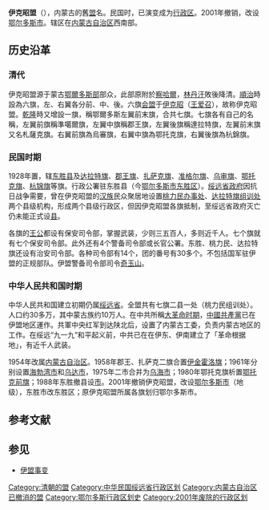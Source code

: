 {{unreferenced|time=2018-08-06T23:38:02+00:00}}
'''伊克昭盟'''（{{Mong|m=ᠶᠡᠬᠡ ᠵᠣᠣ ᠶ᠋ᠢᠨ<br>ᠴᠢᠭᠤᠯᠭᠠᠨ|k=Их Зуугийн чуулган}}），内蒙古的舊[[盟|盟]]名。民国时，已演变成为[[行政区|行政区]]。2001年撤销，改设[[鄂尔多斯市|鄂尔多斯市]]。辖区在[[内蒙古自治区|内蒙古自治区]]西南部。

== 历史沿革 ==

=== 清代 ===

伊克昭盟源于蒙古[[鄂爾多斯部|鄂爾多斯部]]部众，此部原附於[[察哈尔部|察哈爾]]，[[林丹汗|林丹汗]]敗後降清。[[順治|順治]]時設為六旗，左、右翼各分前、中、後。六旗[[会盟_(清朝)|会盟]]于[[伊克昭|伊克昭]]（[[王爱召|王爱召]]），故称伊克昭盟。[[乾隆|乾隆]]時又增設一旗，稱鄂爾多斯左翼前末旗，合共七旗。七旗各有自己的名稱，左翼前旗稱準噶爾旗，左翼中旗稱郡王旗，左翼後旗稱達拉特旗，左翼前末旗又名札薩克旗。右翼前旗為烏審旗，右翼中旗為鄂托克旗，右翼後旗為杭錦旗。

=== 民国时期 ===
1928年置，辖[[东胜县|东胜县]]及[[达拉特旗|达拉特旗]]、[[郡王旗|郡王旗]]、[[扎萨克旗|扎萨克旗]]、[[准格尔旗|准格尔旗]]、[[乌审旗|乌审旗]]、[[鄂托克旗|鄂托克旗]]、[[杭锦旗|杭锦旗]]等旗。行政公署驻东胜县（今[[鄂尔多斯市|鄂尔多斯市]][[东胜区|东胜区]]）。[[绥远省政府|绥远省政府]]因抗日战争需要，曾在伊克昭盟的[[汉族|汉族]]民众聚居地设置[[桃力民办事处|桃力民办事处]]、[[达拉特旗组训处|达拉特旗组训处]]两个县级机构，形成两个县级行政区，但因伊克昭盟各旗抵制，至绥远省政府灭亡仍未能正式设[[縣_(中華民國)|县]]。

各旗的[[王公|王公]]都设有保安司令部，掌握武装，少则三五百人，多则近千人。七个旗就有七个保安司令部。此外还有4个警备司令部或长官公署。东胜、桃力民、达拉特旗还设有治安司令部。各种司令部有14个，团的番号有30多个。不包括国军驻伊盟的正规部队。伊盟警备司令部司令[[奇玉山|奇玉山]]。

===中华人民共和国时期===

中华人民共和国建立初期仍属[[綏遠省_(中華人民共和國)|绥远省]]。全盟共有七旗二县一处（桃力民组训处）。人口约30多万，其中蒙古族约10万人。在中共所稱[[大革命时期|大革命时期]]，[[中國共產黨|中國共產黨]]已在伊盟地区運作。共軍中央红军到达陕北后，设置了内蒙古工委，负责内蒙古地区的工作。在绥远“九一九”和平起义前，中共已在在伊东、伊南建立了「革命根据地」，有近千人武装。

1954年改属[[内蒙古自治区|内蒙古自治区]]。1958年郡王、扎萨克二旗合置[[伊金霍洛旗|伊金霍洛旗]]；1961年分别设置[[海勃湾市|海勃湾市]]和[[乌达市|乌达市]]，1975年二市合并为[[乌海市|乌海市]]；1980年鄂托克旗析置[[鄂托克前旗|鄂托克前旗]]；1988年东胜撤县设[[东胜市|市]]。2001年撤销伊克昭盟，改设[[鄂尔多斯市|鄂尔多斯市]]（地级），东胜市改东胜区；原伊克昭盟所属各旗划归鄂尔多斯市。

== 参考文献 ==
{{Reflist}}

== 参见 ==
* [[伊盟事变|伊盟事变]]

{{清代蒙古}}
{{外藩蒙古王公}}
{{中华民国绥远省行政区划}}
{{内蒙古盟建制的演变}}
{{伊克昭盟盟长}}

{{DEFAULTSORT:Y}}
[[Category:清朝的盟|Category:清朝的盟]]
[[Category:中华民国绥远省行政区划|Category:中华民国绥远省行政区划]]
[[Category:内蒙古自治区已撤消的盟|Category:内蒙古自治区已撤消的盟]]
[[Category:鄂尔多斯行政区划史|Category:鄂尔多斯行政区划史]]
[[Category:2001年废除的行政区划|Category:2001年废除的行政区划]]